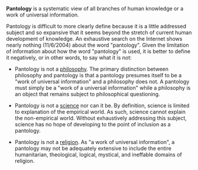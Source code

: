 '''Pantology''' is a systematic view of all branches of human knowledge or a work of universal information.

Pantology is difficult to more clearly define because it is a little addressed subject and so expansive that it seems beyond the stretch of current human development of knowledge.  An exhaustive search on the Internet shows nearly nothing (11/6/2004) about the word "pantology".  Given the limitation of information about how the word "pantology" is used, it is better to define it negatively, or in other words, to say what it is not:

* Pantology is not a [[philosophy]].  The primary distinction between philosophy and pantology is that a pantology presumes itself to be a "work of universal information" and a philosophy does not.  A pantology must simply be a "work of a universal information" while a philosophy is an object that remains subject to philosophical questioning.

* Pantology is not a [[science]] nor can it be.  By definition, science is limited to explanation of the empirical world.  As such, science cannot explain the non-empirical world.  Without exhaustively addressing this subject, science has no hope of developing to the point of inclusion as a pantology.

* Pantology is not a [[religion]].  As "a work of universal information", a pantology may not be adequately extensive to include the entire humanitarian, theological, logical, mystical, and ineffable domains of religion.